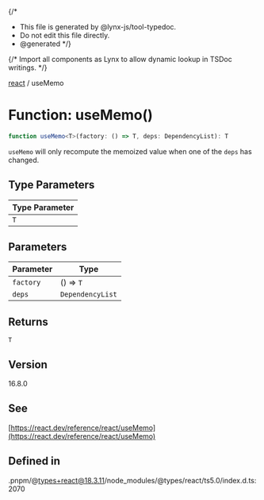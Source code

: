 {/*
* This file is generated by @lynx-js/tool-typedoc.
* Do not edit this file directly.
* @generated
*/}

{/* Import all components as Lynx to allow dynamic lookup in TSDoc writings. */}


[react](/api/react/index.mdx) / useMemo

# Function: useMemo()

```ts
function useMemo<T>(factory: () => T, deps: DependencyList): T
```

`useMemo` will only recompute the memoized value when one of the `deps` has changed.

## Type Parameters

| Type Parameter |
| ------ |
| `T` |

## Parameters

| Parameter | Type |
| ------ | ------ |
| `factory` | () => `T` |
| `deps` | `DependencyList` |

## Returns

`T`

## Version

16.8.0

## See

[https://react.dev/reference/react/useMemo](https://react.dev/reference/react/useMemo)

## Defined in

.pnpm/@types+react@18.3.11/node\_modules/@types/react/ts5.0/index.d.ts:2070
